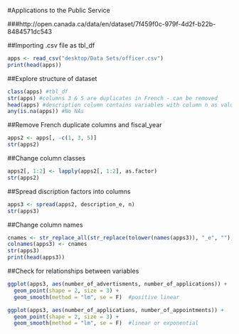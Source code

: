 #Applications to the Public Service

###http://open.canada.ca/data/en/dataset/7f459f0c-979f-4d2f-b22b-8484571dc543

##Importing .csv file as tbl_df
```r
apps <- read_csv("desktop/Data Sets/officer.csv")
print(head(apps))
```

##Explore structure of dataset
```r
class(apps) #tbl_df
str(apps) #columns 3 & 5 are duplicates in French - can be removed
head(apps) #description column contains variables with column n as values
any(is.na(apps)) #No NAs
```

##Remove French duplicate columns and fiscal_year
```r
apps2 <- apps[, -c(1, 3, 5)]
str(apps2)
```

##Change column classes
```r
apps2[, 1:2] <- lapply(apps2[, 1:2], as.factor)
str(apps2)
```

##Spread discription factors into columns
```r
apps3 <- spread(apps2, description_e, n)
str(apps3)
```

##Change column names
```r
cnames <- str_replace_all(str_replace(tolower(names(apps3)), "_e", ""), " ", "_")
colnames(apps3) <- cnames
str(apps3)
print(head(apps3))
```

##Check for relationships between variables
```r
ggplot(apps3, aes(number_of_advertisments, number_of_applications)) +
  geom_point(shape = 2, size = 3) +
  geom_smooth(method = "lm", se = F)  #positive linear

ggplot(apps3, aes(number_of_applications, number_of_appointments)) + 
  geom_point(shape = 2, size = 3) +
  geom_smooth(method = "lm", se = F)  #linear or exponential
```






